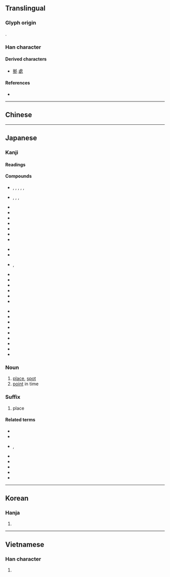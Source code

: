 {{character info/new}}
{{also|處}}
==Translingual==
{{Han simplified forms|處|処|处}}

===Glyph origin===
{{Han etyl}}
{{Han compound|夂|几|t2=table|ls=ic}}.

===Han character===
{{Han char|rn=16|rad=几|as=03|sn=5|four=|canj=HEHN|ids=⿺夂几}}

====Derived characters====
* [[拠]] [[處]]

====References====
* {{Han ref|kx=0134.050|dkj=01745|dj=0299.150|hdz=10276.130|uh=51E6|ud=20966}}

----

==Chinese==
{{zh-see|處|v}}

----

==Japanese==
{{ja-kanji forms|処|處}}

===Kanji===
{{ja-kanji|grade=6|rs=几03|kyu=處}}

====Readings====
{{ja-readings
|kanon=しょ
|goon=しょ
|kun=
お-る,
お-く,
か- "suffix indicating a place",
が- "suffix indicating a place",
く- "suffix indicating a place",
こ- "suffix indicating a place",
と- "suffix indicating a place",
ど- "suffix indicating a place",
ところ-,
とこ-
}}

====Compounds====
{{top3}}
* {{ja-r|彼処|あしこ}}, {{ja-r|彼処|あそこ}}, {{ja-r|彼処|あこ}}, {{ja-r|彼処|あすこ}}, {{ja-r|彼処|かこ}}, {{ja-r|彼処|かしこ}}
* {{ja-r|何処|いずく}}, {{ja-r|何処|いずこ}}, {{ja-r|何処|いどこ}}, {{ja-r|何処|どこ}}
* {{ja-r|区処|くしょ}}
* {{ja-r|此処|ここ}}
* {{ja-r|酒処|さけどころ}}
* {{ja-r|死処|ししょ}}
* {{ja-r|住処|すみか}}
* {{ja-r|随処|ずいしょ}}
* {{ja-r|善処|ぜんしょ}}
{{mid3}}
* {{ja-r|其処|そこ}}
* {{ja-r|対処|たいしょ}}
* {{ja-r|処々|ところどころ}}, {{ja-r|処処|ところどころ}}
* {{ja-r|同処|どうしょ}}
* {{ja-r|目処|めど}}
* {{ja-r|出処|しゅっしょ}}
* {{ja-r|処遇|しょぐう}}
* {{ja-r|処刑|しょけい}}
* {{ja-r|処決|しょけつ}}
{{mid3}}
* {{ja-r|処女|しょじょ}}
* {{ja-r|処世|しょせい}}
* {{ja-r|処生訓|しょせいくん}}
* {{ja-r|処断|しょだん}}
* {{ja-r|処置|しょち}}
* {{ja-r|処罰|しょばつ}}
* {{ja-r|処分|しょぶん}}
* {{ja-r|処方|しょほう}}
* {{ja-r|処理|しょり}}
{{bottom}}

===Noun===
{{ja-noun|ところ|kyu=處}}

# [[place]], [[spot]]
# [[point]] in time

===Suffix===
{{ja-noun|どころ|kyu=處}}

# place

====Related terms====
* {{l|ja|至る処}}
* {{l|ja|住み処}}
* {{l|ja|御食事処}}, {{l|ja|お食事処}}
* {{l|ja|止め処}}
* {{l|ja|捕らえ処}}
* {{l|ja|泣き処}}
* {{l|ja|在り処}}
* {{l|ja|使い処}}

----

==Korean==

===Hanja===
{{ko-hanja|hangeul=처|rv=cheo|mr=ch'ŏ}}

# {{defn|lang=ko|sort=几03}}

----

==Vietnamese==

===Han character===
{{vi-hantu|[[xứ]], [[xử]]|rs=几03}}

# {{defn|lang=vi}}